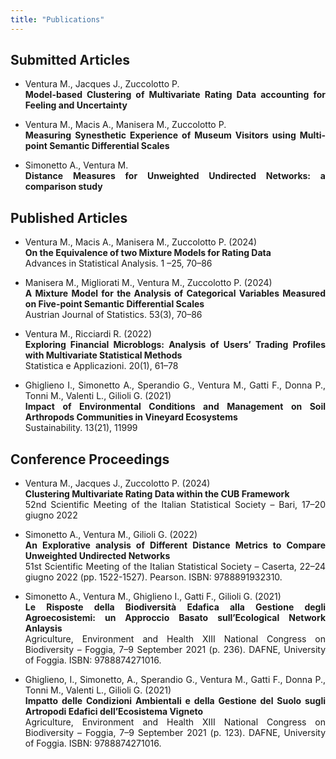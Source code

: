 ```yaml
---
title: "Publications"
---
```


<!-- <div style="text-align: center;"> -->
<!--   <img src="image1.jpg" alt="Descrizione dell'immagine" style="width: 15em; height: 15em; border-radius: 50%;"> -->
<!--   <h1 style="font-size: 2em;">**Publications**</h1> -->
<!-- </div> -->

<div style="text-align: justify;">
## Submitted Articles

- Ventura M., Jacques J., Zuccolotto P. <br>
**Model-based Clustering of Multivariate Rating Data accounting for Feeling and  Uncertainty**

- Ventura M., Macis A., Manisera M., Zuccolotto P. <br>
**Measuring Synesthetic Experience of Museum Visitors using Multi-point Semantic Differential Scales**

- Simonetto A., Ventura M. <br>
**Distance Measures for Unweighted Undirected Networks: a comparison study**

## Published Articles

- Ventura M., Macis A., Manisera M., Zuccolotto P. (2024) <br>
**On the Equivalence of two Mixture Models for Rating Data** <br>
Advances in Statistical Analysis. 1 --25, 70--86

- Manisera M., Migliorati M., Ventura M., Zuccolotto P. (2024) <br>
**A Mixture Model for the Analysis of Categorical Variables Measured on Five-point Semantic Differential Scales** <br>
Austrian Journal of Statistics. 53(3), 70--86

- Ventura M., Ricciardi R. (2022) <br>
**Exploring Financial Microblogs: Analysis of Users’ Trading Profiles with Multivariate Statistical Methods**<br>
Statistica e Applicazioni. 20(1), 61--78

- Ghiglieno I., Simonetto A., Sperandio G., Ventura M., Gatti F., Donna P., Tonni M., Valenti L., Gilioli G. (2021)<br>
**Impact of Environmental Conditions and Management on Soil Arthropods Communities in Vineyard Ecosystems** <br>
Sustainability. 13(21), 11999


## Conference Proceedings
- Ventura M., Jacques J., Zuccolotto P. (2024) <br>
**Clustering Multivariate Rating Data within the CUB Framework** <br>
52nd Scientific Meeting of the Italian Statistical Society -- Bari, 17--20 giugno 2022

- Simonetto A., Ventura M., Gilioli G. (2022) <br>
**An Explorative analysis of Different Distance Metrics to Compare Unweighted Undirected Networks** <br>
<!-- Short paper in A. Balzanella, M. Bini, C. Cavicchia, R. Verde (Eds.) <br> -->
51st Scientific Meeting of the Italian Statistical Society -- Caserta, 22--24 giugno 2022 (pp. 1522-1527). Pearson. ISBN: 9788891932310.

- Simonetto A., Ventura M., Ghiglieno I., Gatti F., Gilioli G. (2021)<br>
**Le Risposte della Biodiversità Edafica alla Gestione degli Agroecosistemi: un Approccio Basato sull'Ecological Network Anlaysis** <br>
<!-- Abstract in A. Elia & G. Conversa (Eds.),  -->
Agriculture, Environment and Health XIII National Congress on Biodiversity -- Foggia, 7--9 September 2021 (p. 236). DAFNE, University of Foggia. ISBN: 9788874271016.

- Ghiglieno, I., Simonetto, A., Sperandio G., Ventura M., Gatti F., Donna P., Tonni M., Valenti L., Gilioli G. (2021) <br>
**Impatto delle Condizioni Ambientali e della Gestione del Suolo sugli Artropodi Edafici dell'Ecosistema Vigneto** <br>
<!-- Abstract in A. Elia & G. Conversa (Eds.),  -->
Agriculture, Environment and Health XIII National Congress on Biodiversity -- Foggia, 7--9 September 2021 (p. 123). DAFNE, University of Foggia. ISBN: 9788874271016.


<div>